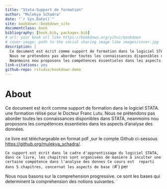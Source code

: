 ```yaml
--- 
title: "Stata-Support de formation"
author: "Mulekya Schadra"
date: "`r Sys.Date()`"
site: bookdown::bookdown_site
documentclass: book
bibliography: [book.bib, packages.bib]
# url: your book url like https://bookdown.org/yihui/bookdown
# cover-image: path to the social sharing image like images/cover.jpg
description: |
  Ce document est écrit comme support de formation dans le logiciel STATA.
  Nous ne prétendons pas aborder toutes les connaissances disponibles dans STATA,
  Neanmoins nou proposons les compétences éssentieles dans les aspects d'analyse des données, descriptives univarié, et dans la modélisation
link-citations: yes
github-repo: rstudio/bookdown-demo
---
```


# About


Ce document est écrit comme support de formation dans le logiciel STATA. une formation rélisé pour le Docteur Franc Lutu.
Nous ne prétendons pas aborder toutes les connaissances disponibles dans STATA,
neanmoins nou proposons les compétences éssentieles dans les aspects d'analyse des données.

ce livre est téléchargeable en format pdf  ,sur le compte Github ci-sessous <https://github.org/mulekya_schadra/>.



`Ce support est écrit dans le cadre d'apprentissage du logiciel STATA,  dans ce livre, les chapitres sont organisées de manière à inculter une certaine compétence dans l'analyse des donnes
Ce cours est  reparti dans 5 chapitres, concernat les aspects de base (`#`) per 


Nous nous basons sur la comprehension progressive. ce sont les bases qui determinent la comprehension des notions suivantes. `




